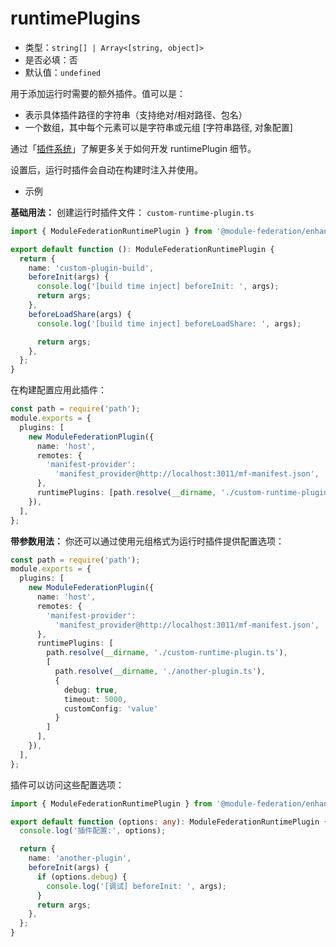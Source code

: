 # runtimePlugins

- 类型：`string[] | Array<[string, object]>`
- 是否必填：否
- 默认值：`undefined`

用于添加运行时需要的额外插件。值可以是：
- 表示具体插件路径的字符串（支持绝对/相对路径、包名）
- 一个数组，其中每个元素可以是字符串或元组 [字符串路径, 对象配置]

通过「[插件系统](../plugin/dev/index)」了解更多关于如何开发 runtimePlugin 细节。

设置后，运行时插件会自动在构建时注入并使用。

- 示例

**基础用法：**
创建运行时插件文件： `custom-runtime-plugin.ts`

```ts title="custom-runtime-plugin.ts"
import { ModuleFederationRuntimePlugin } from '@module-federation/enhanced/runtime';

export default function (): ModuleFederationRuntimePlugin {
  return {
    name: 'custom-plugin-build',
    beforeInit(args) {
      console.log('[build time inject] beforeInit: ', args);
      return args;
    },
    beforeLoadShare(args) {
      console.log('[build time inject] beforeLoadShare: ', args);

      return args;
    },
  };
}
```

在构建配置应用此插件：

```ts title="rspack.config.ts"
const path = require('path');
module.exports = {
  plugins: [
    new ModuleFederationPlugin({
      name: 'host',
      remotes: {
        'manifest-provider':
          'manifest_provider@http://localhost:3011/mf-manifest.json',
      },
      runtimePlugins: [path.resolve(__dirname, './custom-runtime-plugin.ts')],
    }),
  ],
};
```

**带参数用法：**
你还可以通过使用元组格式为运行时插件提供配置选项：

```ts title="rspack.config.ts"
const path = require('path');
module.exports = {
  plugins: [
    new ModuleFederationPlugin({
      name: 'host',
      remotes: {
        'manifest-provider':
          'manifest_provider@http://localhost:3011/mf-manifest.json',
      },
      runtimePlugins: [
        path.resolve(__dirname, './custom-runtime-plugin.ts'),
        [
          path.resolve(__dirname, './another-plugin.ts'),
          {
            debug: true,
            timeout: 5000,
            customConfig: 'value'
          }
        ]
      ],
    }),
  ],
};

```

插件可以访问这些配置选项：

```ts title="another-plugin.ts"
import { ModuleFederationRuntimePlugin } from '@module-federation/enhanced/runtime';

export default function (options: any): ModuleFederationRuntimePlugin {
  console.log('插件配置:', options);

  return {
    name: 'another-plugin',
    beforeInit(args) {
      if (options.debug) {
        console.log('[调试] beforeInit: ', args);
      }
      return args;
    },
  };
}
```

